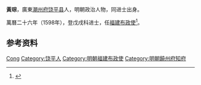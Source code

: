 {{Otheruses|黄琮}}
'''黃琮'''，廣東[[潮州府|潮州府]][[饶平县|饶平县]]人，明朝政治人物，同进士出身。

萬曆二十六年（1598年），登戊戌科进士，任[[福建|福建]][[布政使|布政使]]<ref>{{cite news|title=明朝潮州府文进士名录|url=http://zt.czonline.net/2010wenhua/txcr/chaorendongtai/kejiao/2010-12-02/31625.html|accessdate=2013-08-07|newspaper=潮州热线|archive-url=https://web.archive.org/web/20131004220414/http://zt.czonline.net/2010wenhua/txcr/chaorendongtai/kejiao/2010-12-02/31625.html|archive-date=2013-10-04|dead-url=yes}}</ref>。

== 参考资料 ==
{{reflist}}

{{start box}}
{{s-off}}
{{s-before|[[葉雲礽|葉雲礽]]}}
{{s-title|明朝饒州府知府|1604年－1608年}}
{{s-after|[[劉之沂|劉之沂]]}}
{{end box}}

{{明朝人物小作品}}
{{萬曆二十六年戊戌科殿試金榜}}

{{Authority control}}
{{DEFAULTSORT:Huang黃}}
[[Category:黄姓|Cong]]
[[Category:饶平人|Category:饶平人]]
[[Category:明朝福建布政使|Category:明朝福建布政使]]
[[Category:明朝饒州府知府|Category:明朝饒州府知府]]